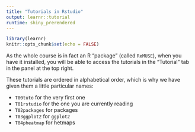 ```yaml
---
title: "Tutorials in Rstudio"
output: learnr::tutorial
runtime: shiny_prerendered
---
```


```r
library(learnr)
knitr::opts_chunk$set(echo = FALSE)
```

As the whole course is in fact an R "package" (called `ReMUSE`), when you have it installed, you will be able to access the tutorials in the "Tutorial" tab in the panel at the top right.

These tutorials are ordered in alphabetical order, which is why we have given them a little particular names:

  * `T00tuto` for the very first one
  * `T01rstudio` for the one you are currently reading
  * `T02packages` for packages
  * `T03ggplot2` for `ggplot2`
  * `T04pheatmap` for hetmaps
